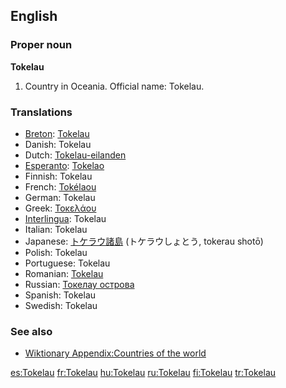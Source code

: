 ==English==

===Proper noun===
'''Tokelau'''

# Country in Oceania. Official name: Tokelau.

===Translations===
*[[Breton]]: [[Tokelau]]
*Danish: Tokelau
*Dutch: [[Tokelau-eilanden]]
*[[Esperanto]]: [[Tokelao]]
*Finnish: Tokelau
*French: [[Tokélaou]]
*German: Tokelau
*Greek: [[Τοκελάου]]
*[[Interlingua]]: Tokelau
*Italian: Tokelau
*Japanese: [[トケラウ諸島]] (トケラウしょとう, tokerau shotō)
*Polish: Tokelau
*Portuguese: Tokelau
*Romanian: [[Tokelau]]
*Russian: [[Токелау острова]]
*Spanish: Tokelau
*Swedish: Tokelau

===See also===
*[[Wiktionary Appendix:Countries of the world]]

[[es:Tokelau]]
[[fr:Tokelau]]
[[hu:Tokelau]]
[[ru:Tokelau]]
[[fi:Tokelau]]
[[tr:Tokelau]]